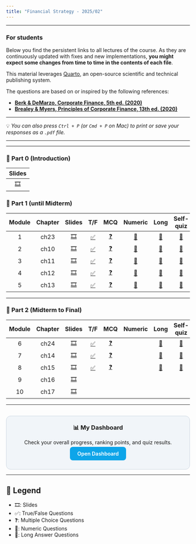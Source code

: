 ```yaml
---
title: "Financial Strategy - 2025/02"
---
```

```{=html}
<style>
/* ===== Estilo local: afeta somente esta página ===== */
main.content table {
  width: 100%;
  border-collapse: collapse;
  font-size: 15px;
  margin: 1.2em 0;
}
/* Cabeçalho */
main.content table thead th,
main.content table tr:first-child th {
  background: #1e293b;    /* Slate-800: mais claro que #0f172a */
  color: #ffffff;
  padding: 10px 8px;
  text-align: center;
  font-weight: 700;
  border-top: 2px solid #0f172a; /* detalhe elegante */
}
/* Células */
main.content table td {
  padding: 9px 8px;
  text-align: center;
  border-bottom: 1px solid #e2e8f0;
}
/* Linhas alternadas */
main.content table tbody tr:nth-child(even),
main.content table tr:nth-child(even):not(:first-child) {
  background: #f8fafc;
}
/* Hover highlight */
main.content table tbody tr:hover,
main.content table tr:hover:not(:first-child) {
  background: #e0f2fe;
}
/* Ícones levemente maiores */
main.content table td a {
  font-size: 18px;
  text-decoration: none;
}
main.content table td:first-child,
main.content table th:first-child {
  text-align: center;
}
main.content table td:nth-child(2),
main.content table th:nth-child(2) {
  text-align: center;
}
</style>

```
___


::: {.callout-important}
### For students

Below you find the persistent links to all lectures of the course. As they are continuously updated with fixes and new implementations, **you might expect some changes from time to time in the contents of each file**.

This material leverages [Quarto](https://quarto.org/), an open-source scientific and technical publishing system. 

The questions are based on or inspired by the following references:

- [**Berk & DeMarzo, Corporate Finance, 5th ed. (2020)**](https://www.amazon.com.br/Corporate-Finance-Global-Jonathan-Berk/dp/1292304154)  
- [**Brealey & Myers, Principles of Corporate Finance, 13th ed. (2020)**](https://www.amazon.com.br/Principles-Corporate-Finance-Richard-Brealey/dp/1260565556/ref=sr_1_3?refinements=p_27%3ABrealey+Myers&s=books&sr=1-3)

---

💡 *You can also press `Ctrl + P` (or `Cmd + P` on Mac) to print or save your responses as a `.pdf` file.*

:::

___






---

### 📗 Part 0 (Introduction)

| Slides | 
|:------:|
| [🎞️](module0/p0.html) |

### 📘 Part 1 (until Midterm)


| Module | Chapter | Slides | T/F | MCQ | Numeric | Long | Self-quiz |
|:------:|:-------:|:------:|:---:|:---:|:-------:|:----:|:---------:|
| 1 | ch23 | [🎞️](module1/p1.html) | [✅](module1/p1tf.html) | [❓](module1/p1mcq.html) | [🔢](module1/p1num.html) | [📝](module1/p1long.html) | [🧪](module1/p1selfquiz.html) |
| 2 | ch10 | [🎞️](module2/p2.html) | [✅](module2/p2tf.html) | [❓](module2/p2mcq.html) | [🔢](module2/p2num.html) | [📝](module2/p2long.html) | [🧪](module2/p2selfquiz.html) |
| 3 | ch11 | [🎞️](module3/p3.html) | [✅](module3/p3tf.html) | [❓](module3/p3mcq.html) | [🔢](module3/p3num.html) | [📝](module3/p3long.html) | [🧪](module3/p3selfquiz.html) |
| 4 | ch12 | [🎞️](module4/p4.html) | [✅](module4/p4tf.html) | [❓](module4/p4mcq.html) | [🔢](module4/p4num.html) | [📝](module4/p4long.html) | [🧪](module4/p4selfquiz.html) |
| 5 | ch13 | [🎞️](module5/p5.html) | [✅](module5/p5tf.html) | [❓](module5/p5mcq.html) | [🔢](module5/p5num.html) | [📝](module5/p5long.html) | [🧪](module5/p5selfquiz.html) |




---

### 📙 Part 2 (Midterm to Final)

| Module | Chapter | Slides | T/F | MCQ | Numeric | Long | Self-quiz |
|:-------:|:--------:|:------:|:---:|:---:|:-------:|:----:|:---------:|
| 6 | ch24 | [🎞️](module6/p6.html) | [✅](module6/p6tf.html) | [❓](module6/p6mcq.html) |  | [📝](module6/p6long.html) | [🧪](module6/p6selfquiz.html) |
| 7 | ch14 | [🎞️](module7/p7.html) | [✅](module7/p7tf.html) | [❓](module7/p7mcq.html) |  | [📝](module7/p7long.html) | [🧪](module7/p7selfquiz.html) |
| 8 | ch15 | [🎞️](module8/p8.html) | [✅](module8/p8tf.html) | [❓](module8/p8mcq.html) |  | [📝](module8/p8long.html) | [🧪](module8/p8selfquiz.html) |
| 9 | ch16  |  [🎞️](module9/p9.html)    |  |  |  |  |  |
| 10 | ch17 |  [🎞️](module10/p10.html)  |  |  |  | |  |


---


<div style="background:#f1f5f9; border:1px solid #cbd5e1; border-radius:12px; padding:20px; text-align:center; margin-top:30px;">
  <h3 style="margin-top:0;">📊 My Dashboard</h3>
  <p>Check your overall progress, ranking points, and quiz results.</p>
  <a href="https://course-chat.hcmrtns.workers.dev/reports" 
     style="background:#0ea5e9; color:white; padding:10px 20px; border-radius:8px; 
            text-decoration:none; font-weight:600;">Open Dashboard</a>
</div>




---

## 🔑 Legend
- 🎞️: Slides  
- ✅: True/False Questions  
- ❓: Multiple Choice Questions  
- 🔢: Numeric Questions  
- 📝: Long Answer Questions


